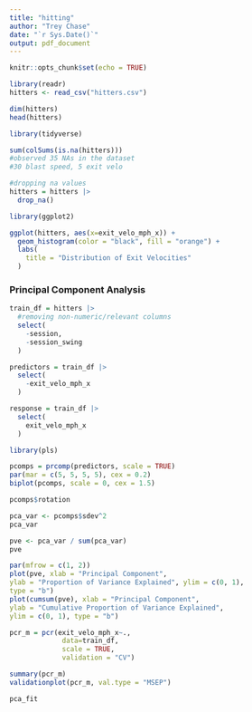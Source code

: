 ```yaml
---
title: "hitting"
author: "Trey Chase"
date: "`r Sys.Date()`"
output: pdf_document
---
```


```r
knitr::opts_chunk$set(echo = TRUE)
```

```r
library(readr)
hitters <- read_csv("hitters.csv")
```
```r
dim(hitters)
head(hitters)
```

```r
library(tidyverse)

sum(colSums(is.na(hitters)))
#observed 35 NAs in the dataset
#30 blast speed, 5 exit velo

#dropping na values
hitters = hitters |>
  drop_na()
```


```r
library(ggplot2)

ggplot(hitters, aes(x=exit_velo_mph_x)) + 
  geom_histogram(color = "black", fill = "orange") +
  labs(
    title = "Distribution of Exit Velocities"
  )
```

### Principal Component Analysis


```r
train_df = hitters |>
  #removing non-numeric/relevant columns
  select(
    -session,
    -session_swing
  )

predictors = train_df |>
  select(
    -exit_velo_mph_x
  )

response = train_df |>
  select(
    exit_velo_mph_x
  )
```

```r
library(pls)

pcomps = prcomp(predictors, scale = TRUE)
par(mar = c(5, 5, 5, 5), cex = 0.2)  
biplot(pcomps, scale = 0, cex = 1.5)
```

```r
pcomps$rotation
```

```r
pca_var <- pcomps$sdev^2
pca_var
```

```r
pve <- pca_var / sum(pca_var)
pve
```
```r
par(mfrow = c(1, 2))
plot(pve, xlab = "Principal Component",
ylab = "Proportion of Variance Explained", ylim = c(0, 1),
type = "b")
plot(cumsum(pve), xlab = "Principal Component",
ylab = "Cumulative Proportion of Variance Explained",
ylim = c(0, 1), type = "b")
```

```r
pcr_m = pcr(exit_velo_mph_x~.,
             data=train_df,
             scale = TRUE,
             validation = "CV")

summary(pcr_m)
validationplot(pcr_m, val.type = "MSEP")
```
```r
pca_fit
```

